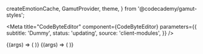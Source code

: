  createEmotionCache,
  GamutProvider,
  theme,
} from '@codecademy/gamut-styles';

<Meta
  title="CodeByteEditor"
  component={CodeByteEditor}
  parameters={{
    subtitle: 'Dummy',
    status: 'updating',
    source: 'client-modules',
  }}
/>

<Canvas>
  <Story
    name="Language Provided"
    args={{
      text:
        'console.log("Welcome to the Codebytes Editor!");',
      snippetsBaseUrl: process.env.CONTAINER_API_BASE,
      language: "javascript"
    }}
  >
    {(args) => (
      <GamutProvider
        cache={createEmotionCache({ container: document.head })}
        theme={theme}
      >
        <AssetProvider />
        <AppWrapper>
          <CodeByteEditor {...args} />
        </AppWrapper>
      </GamutProvider>
    )}
  </Story>
  <Story
    name="Language Select"
    args={{
      text: "Welcome to the Codebytes Editor!",
      snippetsBaseUrl: process.env.CONTAINER_API_BASE,
    }}
  >
    {(args) => (
      <GamutProvider
        cache={createEmotionCache({ container: document.head })}
        theme={theme}
      >
        <AssetProvider />
        <AppWrapper>
          <CodeByteEditor {...args} />
        </AppWrapper>
      </GamutProvider>
    )}
  </Story>
</Canvas>
